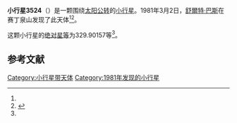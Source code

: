 {{Infobox planet
| bgcolour = #FFFFC0
| name = 3524 Schulz
| symbol = 
| image = 
| caption = 
| discovery = yes
| discovery_ref = 
| discoverer = [[舒爾特·巴斯|舒爾特·巴斯]]
| discovery_site = [[赛丁泉山|赛丁泉山]] 
| discovered = 1981年3月2日
| designations = yes
| mp_name = 
| named_after = 
| alt_names = 
| mp_category = [[主带小行星|主带小行星]]
| orbit_ref = <ref name="a">[http://ssd.jpl.nasa.gov/sbdb.cgi?sstr=3524 3524 Schulz] {{Wayback|url=http://ssd.jpl.nasa.gov/sbdb.cgi?sstr=3524 |date=20200918021126 }}，小行星數據庫瀏覽器（JPL Small-Body Database Browser）－[[美国国家航空航天局|美国国家航空航天局]]喷气推进实验室</ref>
| epoch = 2456400.5 (2013年4月18日更新)
| aphelion = {{convert|2.9511641|AU|km|3|abbr=on|lk=out}}
| perihelion = {{convert|2.2764519|AU|km|3|abbr=on}}
| semimajor = {{convert|2.6138080|AU|km|3|abbr=on}}
| eccentricity = 0.1290669
| period = 1543.508283 [[日|日]]<br />4.23[[儒略年|儒略年]]
| avg_speed = 
| inclination = 13.05586
| asc_node = 180.13087
| mean_anomaly = 
| arg_peri = 329.90157
| satellites = 
| physical_characteristics = yes
| dimensions = 
| mass = 
| density = 
| surface_grav = 
| escape_velocity = 
| sidereal_day = 
| axial_tilt = 
| pole_ecliptic_lat = 
| pole_ecliptic_lon = 
| albedo = 
| temperatures= 
| temp_name1 = 
| mean_temp_1 = 
| max_temp_1 = 
| temp_name2 = 
| max_temp_2 = 
| spectral_type = 
| abs_magnitude = 329.90157
}}

'''小行星3524'''（{{lang-en|3524 Schulz}}）是一颗围绕[[太阳|太阳]][[公转|公转]]的[[小行星|小行星]]。1981年3月2日，[[舒爾特·巴斯|舒爾特·巴斯]]在赛丁泉山发现了此天体<ref name="a" /><ref>{{cite news|title=小行星列表|url=http://cfa-www.harvard.edu/iau/lists/NumberedMPs.txt|accessdate=2013-07-08|newspaper=哈佛大学|archive-date=2008-05-17|archive-url=https://web.archive.org/web/20080517010638/http://cfa-www.harvard.edu/iau/lists/NumberedMPs.txt|dead-url=no}}</ref>。

这颗小行星的[[绝对星等|绝对星等]]为329.90157等<ref name="a" />。

==参考文献==
{{reflist}}
{{Minor Planet Number|[[小行星3523|小行星3523]]|[[小行星3525|小行星3525]]}}

{{小天体}}

[[Category:小行星带天体|Category:小行星带天体]]
[[Category:1981年发现的小行星|Category:1981年发现的小行星]]

{{asteroid-stub}}